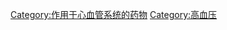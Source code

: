 {{catmore|抗高血压药}}
{{Commonscat|Antihypertensive agents}}

[[Category:作用于心血管系统的药物|Category:作用于心血管系统的药物]]
[[Category:高血压|Category:高血压]]